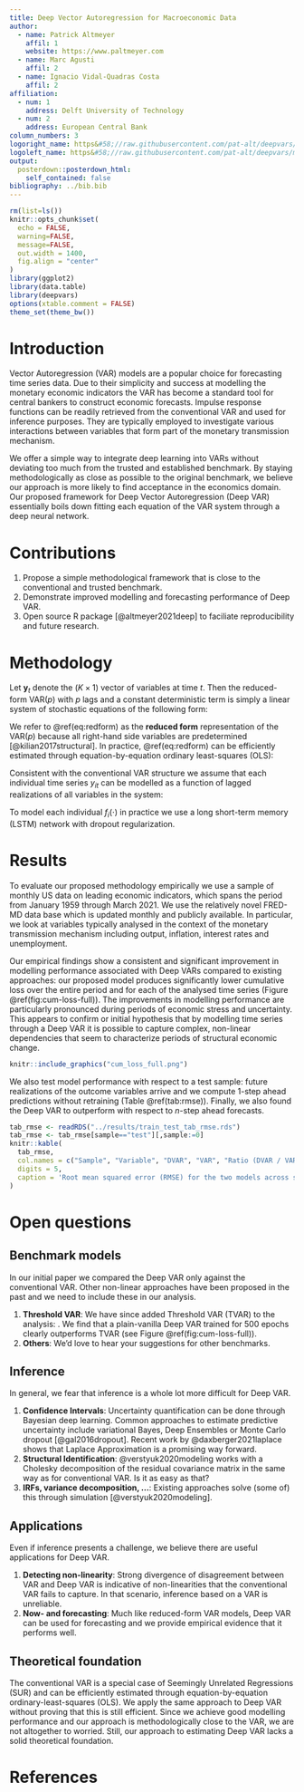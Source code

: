 ```yaml
---
title: Deep Vector Autoregression for Macroeconomic Data
author:
  - name: Patrick Altmeyer
    affil: 1
    website: https://www.paltmeyer.com
  - name: Marc Agusti
    affil: 2
  - name: Ignacio Vidal-Quadras Costa
    affil: 2
affiliation:
  - num: 1
    address: Delft University of Technology
  - num: 2
    address: European Central Bank
column_numbers: 3
logoright_name: https&#58;//raw.githubusercontent.com/pat-alt/deepvars/master/www/hex.png
logoleft_name: https&#58;//raw.githubusercontent.com/pat-alt/deepvars/master/www/hex.png
output: 
  posterdown::posterdown_html:
    self_contained: false
bibliography: ../bib.bib
---
```


```r
rm(list=ls())
knitr::opts_chunk$set(
  echo = FALSE,
  warning=FALSE,
  message=FALSE,
  out.width = 1400,
  fig.align = "center"
)
library(ggplot2)
library(data.table)
library(deepvars)
options(xtable.comment = FALSE)
theme_set(theme_bw())
```

# Introduction

Vector Autoregression (VAR) models are a popular choice for forecasting time series data. Due to their simplicity and success at modelling the monetary economic indicators the VAR has become a standard tool for central bankers to construct economic forecasts. Impulse response functions can be readily retrieved from the conventional VAR and used for inference purposes. They are typically employed to investigate various interactions between variables that form part of the monetary transmission mechanism. 

We offer a simple way to integrate deep learning into VARs without deviating too much from the trusted and established benchmark. By staying methodologically as close as possible to the original benchmark, we believe our approach is more likely to find acceptance in the economics domain. Our proposed framework for Deep Vector Autoregression (Deep VAR) essentially boils down fitting each equation of the VAR system through a deep neural network. 

# Contributions

1. Propose a simple methodological framework that is close to the conventional and trusted benchmark.
2. Demonstrate improved modelling and forecasting performance of Deep VAR. 
3. Open source R package [@altmeyer2021deep] to faciliate reproducibility and future research.

# Methodology

Let $\mathbf{y}_t$ denote the $(K \times 1)$ vector of variables at time $t$. Then the reduced-form VAR($p$) with $p$ lags and a constant deterministic term is simply a linear system of stochastic equations of the following form:

\begin{equation} 
\begin{aligned}
&& \mathbf{y}_t&=\mathbf{c} + \mathbf{A}_1 \mathbf{y}_{t-1} + \mathbf{A}_2 \mathbf{y}_{t-2} + ... + \mathbf{A}_p \mathbf{y}_{t-p} + \mathbf{u}_t \\
&& \mathbf{u}_t&\sim \mathcal{N}(\mathbf{0},\Sigma_u) \\
\end{aligned}
(\#eq:redform)
\end{equation}

We refer to \@ref(eq:redform) as the **reduced form** representation of the VAR($p$) because all right-hand side variables are predetermined [@kilian2017structural]. In practice, \@ref(eq:redform) can be efficiently estimated through equation-by-equation ordinary least-squares (OLS):

\begin{equation} 
\begin{aligned}
&& y_{it}&=c_i+\sum_{m=1}^{p}\sum_{j=1}^{K}a_{jm}y_{jt-m}+u_{it},&&\forall i=1,...,K\\
\end{aligned}
(\#eq:single-var)
\end{equation}

Consistent with the conventional VAR structure we assume that each individual time series $y_{it}$ can be modelled as a function of lagged realizations of all variables in the system:

\begin{equation} 
\begin{aligned}
&& y_{it}&=f_i\left(\mathbf{y}_{t-1:t-p};\theta\right)+v_{it} &&,&&\forall i=1,...,K \\
\end{aligned}
(\#eq:single-dvar)
\end{equation}

To model each individual $f_i(\cdot)$ in practice we use a long short-term memory (LSTM) network with dropout regularization.

# Results

To evaluate our proposed methodology empirically we use a sample of monthly US data on leading economic indicators, which spans the period from January 1959 through March 2021. We use the relatively novel FRED-MD data base which is updated monthly and publicly available. In particular, we look at variables typically analysed in the context of the monetary transmission mechanism including output, inflation, interest rates and unemployment.

Our empirical findings show a consistent and significant improvement in modelling performance associated with Deep VARs compared to existing approaches: our proposed model produces significantly lower cumulative loss over the entire period and for each of the analysed time series (Figure \@ref(fig:cum-loss-full)). The improvements in modelling performance are particularly pronounced during periods of economic stress and uncertainty. This appears to confirm or initial hypothesis that by modelling time series through a Deep VAR it is possible to capture complex, non-linear dependencies that seem to characterize periods of structural economic change.

```r
knitr::include_graphics("cum_loss_full.png")
```

We also test model performance with respect to a test sample: future realizations of the outcome variables arrive and we compute 1-step ahead predictions without retraining (Table \@ref(tab:rmse)). Finally, we also found the Deep VAR to outperform with respect to $n$-step ahead forecasts.

```r
tab_rmse <- readRDS("../results/train_test_tab_rmse.rds")
tab_rmse <- tab_rmse[sample=="test"][,sample:=0]
knitr::kable(
  tab_rmse, 
  col.names = c("Sample", "Variable", "DVAR", "VAR", "Ratio (DVAR / VAR)"),
  digits = 5,
  caption = 'Root mean squared error (RMSE) for the two models across subsamples and variables.'
) 
```

# Open questions

## Benchmark models

In our initial paper we compared the Deep VAR only against the conventional VAR. Other non-linear approaches have been proposed in the past and we need to include these in our analysis.

1. **Threshold VAR**: We have since added Threshold VAR (TVAR) to the analysis: . We find that a plain-vanilla Deep VAR trained for 500 epochs clearly outperforms TVAR (see Figure \@ref(fig:cum-loss-full)).
2. **Others**: We'd love to hear your suggestions for other benchmarks.

## Inference

In general, we fear that inference is a whole lot more difficult for Deep VAR.

1. **Confidence Intervals**: Uncertainty quantification can be done through Bayesian deep learning. Common approaches to estimate predictive uncertainty include variational Bayes, Deep Ensembles or Monte Carlo dropout [@gal2016dropout]. Recent work by @daxberger2021laplace shows that Laplace Approximation is a promising way forward.
2. **Structural Identification**: @verstyuk2020modeling works with a Cholesky decomposition of the residual covariance matrix in the same way as for conventional VAR. Is it as easy as that?
3. **IRFs, variance decomposition, ...**: Existing approaches solve (some of) this through simulation [@verstyuk2020modeling]. 

## Applications

Even if inference presents a challenge, we believe there are useful applications for Deep VAR.

1. **Detecting non-linearity**: Strong divergence of disagreement between VAR and Deep VAR is indicative of non-linearities that the conventional VAR fails to capture. In that scenario, inference based on a VAR is unreliable.
2. **Now- and forecasting**: Much like reduced-form VAR models, Deep VAR can be used for forecasting and we provide empirical evidence that it performs well.

## Theoretical foundation

The conventional VAR is a special case of Seemingly Unrelated Regressions (SUR) and can be efficiently estimated through equation-by-equation ordinary-least-squares (OLS). We apply the same approach to Deep VAR without proving that this is still efficient. Since we achieve good modelling performance and our approach is methodologically close to the VAR, we are not altogether to worried. Still, our approach to estimating Deep VAR lacks a solid theoretical foundation.

# References
